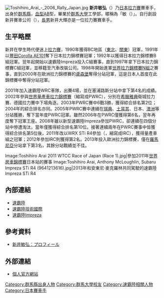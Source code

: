[[File:Toshihiro_Arai_-_2006_Rally_Japan.jpg|thumb]]
{{japanese|japanese=新井 敏弘|kana=あらい としひろ|romaji=Arai Toshihiro}}
'''新井敏弘'''（{{bd|1966年|12月25日|||catIdx=A新井}}）乃[[日本|日本]][[拉力賽|拉力賽]]賽車手，出身於[[群馬縣|群馬縣]]，[[血型|血型]]AB型，畢業於[[群馬大學|群馬大學]]工學部，暱稱為「敏（{{lang-ja|トシ}}）」。自行創設新井賽車公司（{{lang-ja|アライモータースポーツ株式会社}}），[[嫡庶|長男]]新井大輝亦是一位拉力賽賽車手。

== 生平略歷 ==
新井在學生時代便迷上[[拉力賽|拉力賽]]，1990年獲得BC地區（[[东北地方_(日本)|東北]]、[[關東地方|關東]]）冠軍，1991年以[[丰田卡罗拉|豐田Corolla AE101]]奪下日本拉力錦標賽冠軍；1992年以{{link-ja|五十鈴Gemini|いすゞ・ジェミニ}}獲得日本拉力錦標賽B組冠軍。翌年起開始以速霸陸Impreza投入C組賽事，直到1997年拿下日本拉力錦標賽C組冠軍，並移籍至汽車改裝公司{{link-ja|CARROSSER|キャロッセ}}。1998年開始進軍[[世界拉力錦標賽|世界拉力錦標賽]][[N组赛车#拉力賽|N組]]之賽事，直到2000年在歐洲拉力錦標賽的[[盧森堡|盧森堡]]奪得分站冠軍，這是日本人首度在此錦標賽中奪得分站冠軍。

2001年加入速霸陸WRC車隊，出賽4場，並在塞浦路斯分站中拿下第4名的成績。2002年參與[[世界量產車拉力錦標賽|世界量產車拉力錦標賽]]（縮寫成PWRC），分別在[[希臘|希臘]][[雅典|雅典]]衛城拉力賽、德國拉力賽中下場角逐。2003年PWRC賽中6戰3勝，獲得綜合排名第2位；2004年的綜合排名亦同。2005年PWRC賽中連續在[[瑞典|瑞典]]、[[土耳其|土耳其]]、日本、[[澳洲|澳洲]]等分站獲勝，奪下當年度PWRC冠軍。雖然2006年在PWRC僅獲得第6名，翌年再度奪下冠軍王座。2008年雖以新型速霸陸Impreza參加PWRC，卻連續在四個分站中慘遭淘汰，當年僅獲得綜合排名第10位。接著連續兩年在PWRC賽事中皆獲得綜合排名第5位後，2011年改以{{link-en|R組賽車|Group R|R4組}}WRX STi R4參加{{link-en|國際拉力挑戰賽|Intercontinental Rally Challenge}}（{{lang|en|Intercontinental Rally Challenge}}，縮寫成IRC），獲得量產車組之冠軍；2012年參加IRC則獲得第2名。2013年投入歐洲拉力錦標賽，僅在[[羅馬尼亞|羅馬尼亞]]分站拿下第3名，其餘分站戰績並不佳。

<gallery>
Image:Toshihiro Arai 2011 WTCC Race of Japan (Race 1).jpg|參加2011年[[世界房車錦標賽|世界房車錦標賽]]日本站的賽事
Image:Toshihiro Arai, Anthony McLoughlin, Subaru Impreza STi R4 (9641213616).jpg|2013年和安東尼·麥克羅林共同駕駛的速霸陸Impreza STi R4 
</gallery>

== 內部連結 ==
* [[速霸陸|速霸陸]]
* [[速霸陸技術國際|速霸陸技術國際]]
* [[速霸陸Impreza|速霸陸Impreza]]

== 參考資料 ==
* {{ja}}[http://www.toshiarai.com/profile/index.html 新井敏弘：プロフィール] {{Wayback|url=http://www.toshiarai.com/profile/index.html |date=20140812031802 }}
{{reflist}}

== 外部連結 ==
{{Commonscat|Toshihiro Arai}}
* {{ja}}[http://www.toshiarai.com/ 個人官方網站] {{Wayback|url=http://www.toshiarai.com/ |date=20140809154837 }}

[[Category:群馬縣出身人物|Category:群馬縣出身人物]]
[[Category:群馬大學校友|Category:群馬大學校友]]
[[Category:速霸陸相關人物|Category:速霸陸相關人物]]
[[Category:日本賽車手|Category:日本賽車手]]